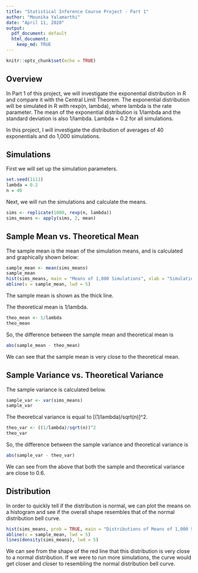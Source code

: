 ---
title: "Statistical Inference Course Project - Part 1"
author: "Mounika Yalamarthi"
date: "April 11, 2020"
output:
  pdf_document: default
  html_document:
    keep_md: TRUE
---

```{r setup, include=FALSE}
knitr::opts_chunk$set(echo = TRUE)
```

## Overview
In Part 1 of this project, we will investigate the exponential distribution in R and compare it with the Central Limit Theorem. The exponential distribution will be simulated in R with rexp(n, lambda), where lambda is the rate parameter. The mean of the exponential distribution is 1/lambda and the standard deviation is also 1/lambda. Lambda = 0.2 for all simulations.</p>

In this project, I will investigate the distribution of averages of 40 exponentials and do 1,000 simulations.

## Simulations
First we will set up the simulation parameters.

```{r}
set.seed(1111)
lambda = 0.2
n = 40
```

Next, we will run the simulations and calculate the means.

```{r}
sims <- replicate(1000, rexp(n, lambda))
sims_means <- apply(sims, 2, mean)
```

## Sample Mean vs. Theoretical Mean
The sample mean is the mean of the simulation means, and is calculated and graphically shown below:

```{r}
sample_mean <- mean(sims_means)
sample_mean
hist(sims_means, main = "Means of 1,000 Simulations", xlab = "Simulation Means")
abline(v = sample_mean, lwd = 5)
```

The sample mean is shown as the thick line.

The theoretical mean is 1/lambda.

```{r}
theo_mean <- 1/lambda
theo_mean
```

So, the difference between the sample mean and theoretical mean is

```{r}
abs(sample_mean - theo_mean)
```

We can see that the sample mean is very close to the theoretical mean.

## Sample Variance vs. Theoretical Variance
The sample variance is calculated below.

```{r}
sample_var <- var(sims_means)
sample_var
```

The theoretical variance is equal to [(1/lambda)/sqrt(n)]^2.

```{r}
theo_var <- ((1/lambda)/sqrt(n))^2
theo_var
```

So, the difference between the sample variance and theoretical variance is

```{r}
abs(sample_var - theo_var)
```

We can see from the above that both the sample and theoretical variance are close to 0.6.

## Distribution

In order to quickly tell if the distribution is normal, we can plot the means on a histogram and see if the overall shape resembles that of the normal distribution bell curve.

```{r}
hist(sims_means, prob = TRUE, main = "Distributions of Means of 1,000 Simulations", xlab = "Simulation Means")
abline(v = sample_mean, lwd = 5)
lines(density(sims_means), lwd = 5)
```

We can see from the shape of the red line that this distribution is very close to a normal distribution. If we were to run more simulations, the curve would get closer and closer to resembling the normal distribution bell curve.